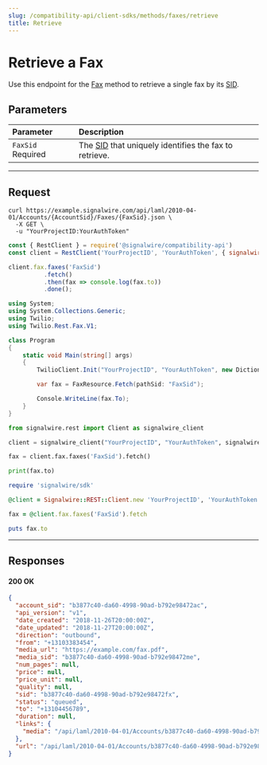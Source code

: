 ```yaml
---
slug: /compatibility-api/client-sdks/methods/faxes/retrieve
title: Retrieve
---
```


# Retrieve a Fax

Use this endpoint for the [Fax](./index.mdx) method to retrieve a single fax by its  [SID](/platform/dashboard/guides/what-is-a-sid/).

## Parameters

| Parameter                                           | Description                                                                     |
| :-------------------------------------------------- | :------------------------------------------------------------------------------ |
| `FaxSid` <span className="required-arg">Required</span> | The [SID](/platform/dashboard/guides/what-is-a-sid/) that uniquely identifies the fax to retrieve. |

---

## Request

<Tabs groupId="compatibility-sdks">

<TabItem value="shell" label="cURL">

```shell
curl https://example.signalwire.com/api/laml/2010-04-01/Accounts/{AccountSid}/Faxes/{FaxSid}.json \
  -X GET \
  -u "YourProjectID:YourAuthToken"
```

</TabItem>

<TabItem value="node" label="Node.js">

```javascript
const { RestClient } = require('@signalwire/compatibility-api')
const client = RestClient('YourProjectID', 'YourAuthToken', { signalwireSpaceUrl: 'example.signalwire.com' })

client.fax.faxes('FaxSid')
          .fetch()
          .then(fax => console.log(fax.to))
          .done();
```

</TabItem>

<TabItem value="csharp" label="C#">

```csharp
using System;
using System.Collections.Generic;
using Twilio;
using Twilio.Rest.Fax.V1;

class Program
{
    static void Main(string[] args)
    {
        TwilioClient.Init("YourProjectID", "YourAuthToken", new Dictionary<string, object> { ["signalwireSpaceUrl"] = "{SPACE}.signalwire.com" });

        var fax = FaxResource.Fetch(pathSid: "FaxSid");

        Console.WriteLine(fax.To);
    }
}
```

</TabItem>

<TabItem value="python" label="Python">

```python
from signalwire.rest import Client as signalwire_client

client = signalwire_client("YourProjectID", "YourAuthToken", signalwire_space_url = 'example.signalwire.com')

fax = client.fax.faxes('FaxSid').fetch()

print(fax.to)
```

</TabItem>

<TabItem value="ruby" label="Ruby">

```ruby
require 'signalwire/sdk'

@client = Signalwire::REST::Client.new 'YourProjectID', 'YourAuthToken', signalwire_space_url: "example.signalwire.com"

fax = @client.fax.faxes('FaxSid').fetch

puts fax.to
```

</TabItem>

</Tabs>

---

## Responses

<h4><span class="badge badge--success">200</span> OK</h4>

```json
{
  "account_sid": "b3877c40-da60-4998-90ad-b792e98472ac",
  "api_version": "v1",
  "date_created": "2018-11-26T20:00:00Z",
  "date_updated": "2018-11-27T20:00:00Z",
  "direction": "outbound",
  "from": "+13103383454",
  "media_url": "https://example.com/fax.pdf",
  "media_sid": "b3877c40-da60-4998-90ad-b792e98472me",
  "num_pages": null,
  "price": null,
  "price_unit": null,
  "quality": null,
  "sid": "b3877c40-da60-4998-90ad-b792e98472fx",
  "status": "queued",
  "to": "+13104456789",
  "duration": null,
  "links": {
    "media": "/api/laml/2010-04-01/Accounts/b3877c40-da60-4998-90ad-b792e98472ac/Faxes/b3877c40-da60-4998-90ad-b792e98472fx/Media"
  },
  "url": "/api/laml/2010-04-01/Accounts/b3877c40-da60-4998-90ad-b792e98472ac/Faxes/b3877c40-da60-4998-90ad-b792e98472fx"
}
```